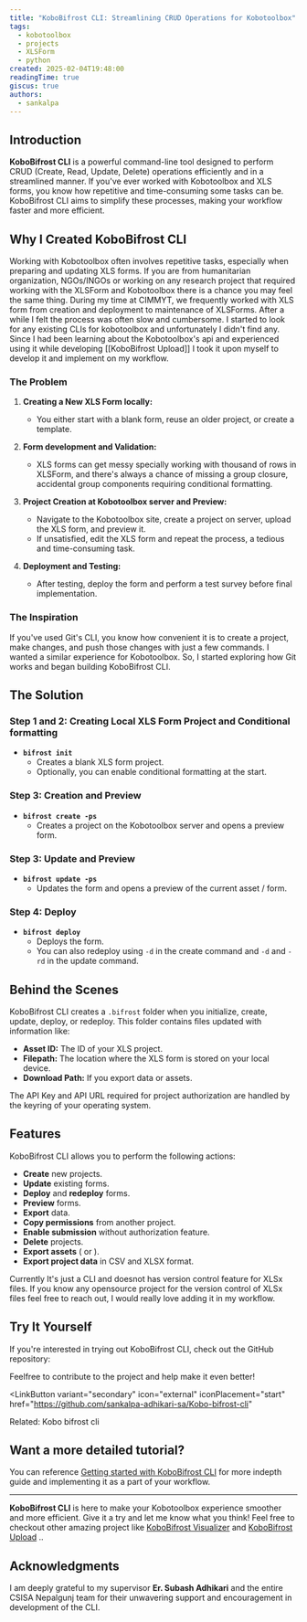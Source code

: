 ```yaml
---
title: "KoboBifrost CLI: Streamlining CRUD Operations for Kobotoolbox"
tags:
  - kobotoolbox
  - projects
  - XLSForm
  - python
created: 2025-02-04T19:48:00
readingTime: true
giscus: true
authors:
  - sankalpa
---
```



## Introduction

**KoboBifrost CLI** is a powerful command-line tool designed to perform CRUD (Create, Read, Update, Delete) operations efficiently and in a streamlined manner. If you've ever worked with Kobotoolbox and XLS forms, you know how repetitive and time-consuming some tasks can be. KoboBifrost CLI aims to simplify these processes, making your workflow faster and more efficient.

## Why I Created KoboBifrost CLI

Working with Kobotoolbox often involves repetitive tasks, especially when preparing and updating XLS forms. If you are from humanitarian organization, NGOs/INGOs or working on any research project that required working with the XLSForm and Kobotoolbox there is a chance you may feel the same thing. During my time at CIMMYT, we frequently worked with XLS form from creation and deployment to maintenance of XLSForms. After a while I felt the process was often slow and cumbersome. I started to look for any existing CLIs for kobotoolbox and unfortunately I didn't find any.
Since I had been learning about the Kobotoolbox's api and experienced using it while developing [[KoboBifrost Upload]] I took it upon myself to develop it and implement on my workflow.

### The Problem

1. **Creating a New XLS Form locally:**
   - You either start with a blank form, reuse an older project, or create a template.

2. **Form development and Validation:**
   - XLS forms can get messy specially working with thousand of rows in XLSForm, and there's always a chance of missing a group closure, accidental group components requiring conditional formatting.

3. **Project Creation at Kobotoolbox server and Preview:**
   - Navigate to the Kobotoolbox site, create a project on server, upload the XLS form, and preview it.
   - If unsatisfied, edit the XLS form and repeat the process, a tedious and time-consuming task.

4. **Deployment and Testing:**
   - After testing, deploy the form and perform a test survey before final implementation.

### The Inspiration

If you've used Git's CLI, you know how convenient it is to create a project, make changes, and push those changes with just a few commands. I wanted a similar experience for Kobotoolbox. So, I started exploring how Git works and began building KoboBifrost CLI.

## The Solution

### Step 1 and 2: Creating Local XLS Form Project and Conditional formatting

- **`bifrost init`**
  - Creates a blank XLS form project.
  - Optionally, you can enable conditional formatting at the start.

### Step 3: Creation and Preview

- **`bifrost create -ps`**
  - Creates a project on the Kobotoolbox server and opens a preview form.

### Step 3: Update and Preview

- **`bifrost update -ps`**
  - Updates the form and opens a preview of the current asset / form.

### Step 4: Deploy

- **`bifrost deploy`**
  - Deploys the form.
  - You can also redeploy using `-d` in the create command and `-d` and `-rd` in the update command.

## Behind the Scenes

KoboBifrost CLI creates a `.bifrost` folder when you initialize, create, update, deploy, or redeploy. This folder contains files updated with information like:

- **Asset ID:** The ID of your XLS project.
- **Filepath:** The location where the XLS form is stored on your local device.
- **Download Path:** If you export data or assets.

The API Key and API URL required for project authorization are handled by the keyring of your operating system.

## Features

KoboBifrost CLI allows you to perform the following actions:

- **Create** new projects.
- **Update** existing forms.
- **Deploy** and **redeploy** forms.
- **Preview** forms.
- **Export** data.
- **Copy permissions** from another project.
- **Enable submission** without authorization feature.
- **Delete** projects.
- **Export assets** (<Badge text="XLSForm"/> or <Badge text="XForm"/> ).
- **Export project data** in CSV and XLSX format.

<Aside type="caution" title="Doesn't support version control">
  Currently It's just a CLI and doesnot has version control feature for XLSx
  files. If you know any opensource project for the version control of XLSx
  files feel free to reach out, I would really love adding it in my workflow.
</Aside>

## Try It Yourself

If you're interested in trying out KoboBifrost CLI, check out the GitHub repository:

<Aside
  type="note"
  title="Kobobifrost cli GitHub">
   Feelfree to contribute to the project and help make it even better!

  <LinkButton
    variant="secondary"
    icon="external"
    iconPlacement="start"
    href="https://github.com/sankalpa-adhikari-sa/Kobo-bifrost-cli"
  >
   Related: Kobo bifrost cli
  </LinkButton>
</Aside>

## Want a more detailed tutorial?

You can reference [Getting started with KoboBifrost CLI](#want-a-more-detailed-tutorial) for more indepth guide and implementing it as a part of your workflow.

---

**KoboBifrost CLI** is here to make your Kobotoolbox experience smoother and more efficient. Give it a try and let me know what you think!
Feel free to checkout other amazing project like [KoboBifrost Visualizer](../../projects/kobobifrost-visualizer) and [KoboBifrost Upload](../../projects/kobobifrost-upload) ..

## Acknowledgments

I am deeply grateful to my supervisor **Er. Subash Adhikari** and the entire CSISA Nepalgunj team for their unwavering support and encouragement in development of the CLI.
